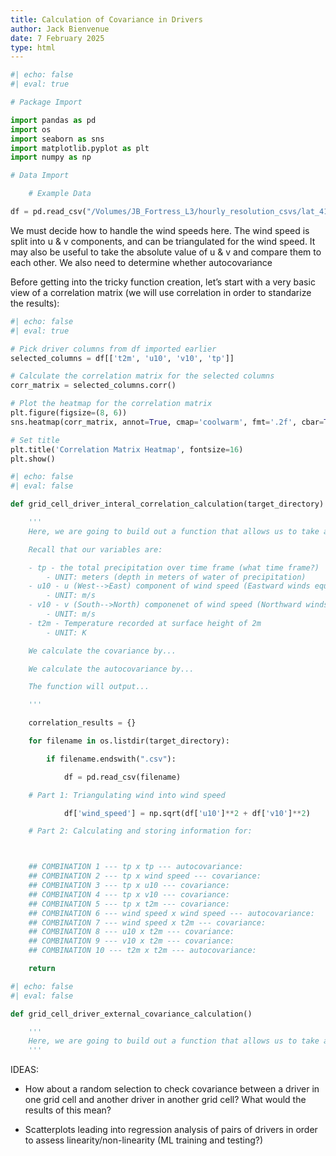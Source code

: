 ```yaml
---
title: Calculation of Covariance in Drivers
author: Jack Bienvenue
date: 7 February 2025
type: html
---
```


```python
#| echo: false
#| eval: true

# Package Import

import pandas as pd
import os
import seaborn as sns
import matplotlib.pyplot as plt
import numpy as np

# Data Import

    # Example Data

df = pd.read_csv("/Volumes/JB_Fortress_L3/hourly_resolution_csvs/lat_41_881_lon_-73_42784_time_series_weather.csv")


```

We must decide how to handle the wind speeds here. The wind speed is split into u & v components, and can be triangulated for the wind speed. It may also be useful to take the absolute value of u & v and compare them to each other. We also need to determine whether autocovariance

Before getting into the tricky function creation, let's start with a very basic view of a correlation matrix (we will use correlation in order to standarize the results):

``` python
#| echo: false
#| eval: true

# Pick driver columns from df imported earlier
selected_columns = df[['t2m', 'u10', 'v10', 'tp']]

# Calculate the correlation matrix for the selected columns
corr_matrix = selected_columns.corr()

# Plot the heatmap for the correlation matrix
plt.figure(figsize=(8, 6))
sns.heatmap(corr_matrix, annot=True, cmap='coolwarm', fmt='.2f', cbar=True, linewidths=0.5)

# Set title
plt.title('Correlation Matrix Heatmap', fontsize=16)
plt.show()
```

``` python
#| echo: false
#| eval: false

def grid_cell_driver_interal_correlation_calculation(target_directory)

    '''
    Here, we are going to build out a function that allows us to take an input directory of individual time series CSV files for data points and determine the covariance of drivers with respect to all possible pairs of drivers.

    Recall that our variables are:

    - tp - the total precipitation over time frame (what time frame?)
        - UNIT: meters (depth in meters of water of precipitation)
    - u10 - u (West-->East) component of wind speed (Eastward winds equate to positive values) recorded at surface height of 10m
        - UNIT: m/s
    - v10 - v (South-->North) componenet of wind speed (Northward winds equate to positive values) recorded at surface height of 10m
        - UNIT: m/s
    - t2m - Temperature recorded at surface height of 2m
        - UNIT: K

    We calculate the covariance by...

    We calculate the autocovariance by... 

    The function will output... 

    '''

    correlation_results = {}

    for filename in os.listdir(target_directory):

        if filename.endswith(".csv"):

            df = pd.read_csv(filename)

    # Part 1: Triangulating wind into wind speed

            df['wind_speed'] = np.sqrt(df['u10']**2 + df['v10']**2)

    # Part 2: Calculating and storing information for:



    ## COMBINATION 1 --- tp x tp --- autocovariance:
    ## COMBINATION 2 --- tp x wind speed --- covariance:
    ## COMBINATION 3 --- tp x u10 --- covariance:
    ## COMBINATION 4 --- tp x v10 --- covariance:
    ## COMBINATION 5 --- tp x t2m --- covariance:
    ## COMBINATION 6 --- wind speed x wind speed --- autocovariance:
    ## COMBINATION 7 --- wind speed x t2m --- covariance:
    ## COMBINATION 8 --- u10 x t2m --- covariance:
    ## COMBINATION 9 --- v10 x t2m --- covariance:
    ## COMBINATION 10 --- t2m x t2m --- autocovariance:

    return 

```

``` python
#| echo: false
#| eval: false

def grid_cell_driver_external_covariance_calculation()

    '''
    Here, we are going to build out a function that allows us to take an input repository of individual time series CSV files for data points and determine the covariance of drivers with
    '''

```


IDEAS: 

- How about a random selection to check covariance between a driver in one grid cell and another driver in another grid cell? What would the results of this mean?

- Scatterplots leading into regression analysis of pairs of drivers in order to assess linearity/non-linearity (ML training and testing?)